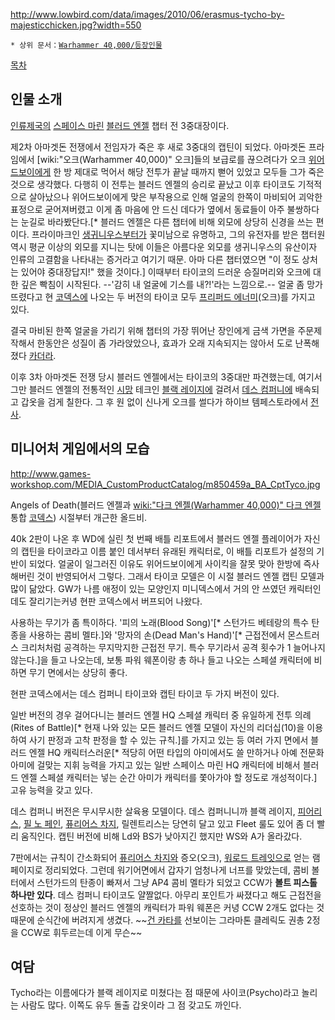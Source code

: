 {{{+1 '''Erasmus Tycho'''}}}

http://www.lowbird.com/data/images/2010/06/erasmus-tycho-by-majesticchicken.jpg?width=550

 * 상위 문서：[[Warhammer 40,000/등장인물]]

[[목차]]

== 인물 소개 ==
[[인류제국]]의 [[스페이스 마린]] [[블러드 엔젤]] 챕터 전 3중대장이다. 

제2차 아마겟돈 전쟁에서 전임자가 죽은 후 새로 3중대의 캡틴이 되었다. 아마겟돈 프라임에서 [wiki:"오크(Warhammer 40,000)" 오크]들의 보급로를 끊으려다가 오크 [[위어드보이]]에게 한 방 제대로 먹어서 해당 전투가 끝날 때까지 뻗어 있었고 모두들 그가 죽은 것으로 생각했다. 다행히 이 전투는 블러드 엔젤의 승리로 끝났고 이후 타이코도 기적적으로 살아났으나 위어드보이에게 맞은 부작용으로 인해 얼굴의 한쪽이 마비되어 괴악한 표정으로 굳어져버렸고 이게 좀 마음에 안 드신 데다가 옆에서 동료들이 아주 불쌍하다는 눈길로 바라봤단다.[* 블러드 엔젤은 다른 챕터에 비해 외모에 상당히 신경을 쓰는 편이다. 프라이마크인 [[생귀니우스]]부터가 꽃미남으로 유명하고, 그의 유전자를 받은 챕터원 역시 평균 이상의 외모를 지니는 탓에 이들은 아름다운 외모를 생귀니우스의 유산이자 인류의 고결함을 나타내는 증거라고 여기기 때문. 아마 다른 챕터였으면 "이 정도 상처는 있어야 중대장답지!" 했을 것이다.] 이때부터 타이코의 드러운 승질머리와 오크에 대한 깊은 빡침이 시작된다. --'감히 내 얼굴에 기스를 내?!'라는 느낌으로.-- 얼굴 좀 망가뜨렸다고 현 [[코덱스]]에 나오는 두 버전의 타이코 모두 [[프리퍼드 에너미]](오크)를 가지고 있다.

결국 마비된 한쪽 얼굴을 가리기 위해 챕터의 가장 뛰어난 장인에게 금색 가면을 주문제작해서 한동안은 성질이 좀 가라앉았으나, 효과가 오래 지속되지는 않아서 도로 난폭해졌다 [[카더라]].

이후 3차 아마겟돈 전쟁 당시 블러드 엔젤에서는 타이코의 3중대만 파견했는데, 여기서 그만 블러드 엔젤의 전통적인 [[시망]] 테크인 [[블랙 레이지]]에 걸려서 [[데스 컴퍼니]]에 배속되고 갑옷을 검게 칠한다. 그 후 원 없이 신나게 오크를 썰다가 하이브 템페스토라에서 [[전사]]. 

== 미니어처 게임에서의 모습 ==
http://www.games-workshop.com/MEDIA_CustomProductCatalog/m850459a_BA_CptTyco.jpg

Angels of Death(블러드 엔젤과 [[wiki:"다크 엔젤(Warhammer 40,000)" 다크 엔젤]] 통합 [[코덱스]]) 시절부터 개근한 올드비.

40k 2판이 나온 후 WD에 실린 첫 번째 배틀 리포트에서 블러드 엔젤 플레이어가 자신의 캡틴을 타이코라고 이름 붙인 데서부터 유래된 캐릭터로, 이 배틀 리포트가 설정의 기반이 되었다. 얼굴이 일그러진 이유도 위어드보이에게 사이킥을 잘못 맞아 한방에 즉사해버린 것이 반영되어서 그렇다. 그래서 타이코 모델은 이 시절 블러드 엔젤 캡틴 모델과 많이 닮았다. GW가 나름 애정이 있는 모양인지 미니덱스에서 거의 안 쓰였던 캐릭터인데도 잘리기는커녕 현판 코덱스에서 버프되어 나왔다.

사용하는 무기가 좀 특이하다. '피의 노래(Blood Song)'[* 스턴가드 베테랑의 특수 탄종을 사용하는 콤비 멜타.]와 '망자의 손(Dead Man's Hand)'[* 근접전에서 몬스트러스 크리처처럼 공격하는 무지막지한 근접전 무기. 특수 무기라서 공격 횟수가 1 늘어나지 않는다.]을 들고 나오는데, 보통 파워 웨폰이랑 총 하나 들고 나오는 스페셜 캐릭터에 비하면 무기 면에서는 상당히 좋다.

현판 코덱스에서는 데스 컴퍼니 타이코와 캡틴 타이코 두 가지 버전이 있다.

일반 버전의 경우 걸어다니는 블러드 엔젤 HQ 스페셜 캐릭터 중 유일하게 전투 의례(Rites of Battle)[* 현재 나와 있는 모든 블러드 엔젤 모델이 자신의 리더십(10)을 이용하여 사기 판정과 고착 판정을 할 수 있는 규칙.]를 가지고 있는 등 여러 가지 면에서 블러드 엔젤 HQ 캐릭터스러운[* 적당히 어떤 타입의 아미에서도 쓸 만하거나 아예 전문화 아미에 걸맞는 지휘 능력을 가지고 있는 일반 스페이스 마린 HQ 캐릭터에 비해서 블러드 엔젤 스페셜 캐릭터는 넣는 순간 아미가 캐릭터를 쫓아가야 할 정도로 개성적이다.] 고유 능력을 갖고 있다.

데스 컴퍼니 버전은 무시무시한 살육용 모델이다. 데스 컴퍼니니까 블랙 레이지, [[피어리스]], [[필 노 페인]], [[퓨리어스 차지]], 릴렌트리스는 당연히 달고 있고 Fleet 룰도 있어 좀 더 빨리 움직인다. 캡틴 버전에 비해 Ld와 BS가 낮아지긴 했지만 WS와 A가 올라갔다.

7판에서는 규칙이 간소화되어 [[퓨리어스 차지]]와 증오(오크), [[워로드 트레잇]]으로 얻는 램페이지로 정리되었다. 그런데 워기어면에서 갑자기 엄청나게 너프를 맞았는데, 콤비 볼터에서 스턴가드의 탄종이 빠져서 그냥 AP4 콤비 멜타가 되었고 CCW가 '''볼트 피스톨 하나만 있다'''. 데스 컴퍼니 타이코도 얄짤없다. 아무리 포인트가 싸졌다고 해도 근접전을 선호하는 것이 정상인 블러드 엔젤의 캐릭터가 파워 웨폰은 커녕 CCW 2개도 없다는 것 때문에 순식간에 버려지게 생겼다. ~~[[건 카타]]를 선보이는 그라마톤 클레릭도 권총 2정을 CCW로 휘두르는데 이게 무슨~~

== 여담 ==
Tycho라는 이름에다가 블랙 레이지로 미쳤다는 점 때문에 사이코(Psycho)라고 놀리는 사람도 많다. 이쪽도 유두 돌출 갑옷이라 그 점 갖고도 까인다.
